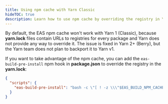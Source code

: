 ```yaml
---
title: Using npm cache with Yarn Classic
hideTOC: true
description: Learn how to use npm cache by overriding the registry in Yarn Classic.
---
```


By default, the EAS npm cache won't work with Yarn 1 (Classic), because **yarn.lock** files contain URLs to registries for every package and Yarn does not provide any way to override it. The issue is fixed in Yarn 2+ (Berry), but the Yarn team does not plan to backport it to Yarn v1.

If you want to take advantage of the npm cache, you can add the `eas-build-pre-install` npm hook in **package.json** to override the registry in the **yarn.lock**:

```json package.json
{
  "scripts": {
    "eas-build-pre-install": "bash -c \"[ ! -z \\\"$EAS_BUILD_NPM_CACHE_URL\\\" ] && sed -i -e \\\"s#https://registry.yarnpkg.com#$EAS_BUILD_NPM_CACHE_URL#g\\\" yarn.lock\" || true"
  }
}
```
